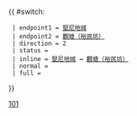 {{Error|錯誤：此模板已停用。請見[[Template:HK Bus Route Cross Harbour/doc]]。}}{{ #switch: {{{format|}}}
  | endpoint1 = [[堅尼地城（西寧街）巴士總站|堅尼地城]]
  | endpoint2 = [[裕民坊公共運輸交匯處|觀塘（裕民坊）]]
  | direction = 2
  | status =
  | inline = [[堅尼地城（西寧街）巴士總站|堅尼地城]] ↔ [[裕民坊公共運輸交匯處|觀塘（裕民坊）]]
  | normal =
  | full =
}}<noinclude>[[Category:過海隧道巴士路線模板|101]]</noinclude>